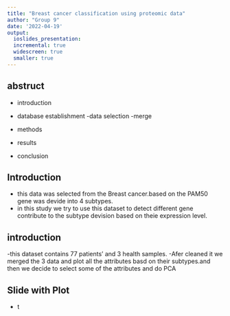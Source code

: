 ```yaml
---
title: "Breast cancer classification using proteomic data"
author: "Group 9"
date: '2022-04-19'
output:
  ioslides_presentation:
  incremental: true
  widescreen: true
  smaller: true
---
```



## abstruct

- introduction
- database establishment
  -data selection
  -merge
  
- methods  
- results
- conclusion

## Introduction
- this data was selected from the Breast cancer.based on the PAM50 gene was devide into 4 subtypes.
- in this study we try to use this dataset to detect different gene contribute to the subtype devision based on theie expression level.

## introduction
-this dataset contains 77 patients' and 3 health samples.
-Afer cleaned it we merged the 3 data and plot all the attributes basd on their subtypes.and then we decide to select some of the attributes and do PCA


## Slide with Plot
- t
